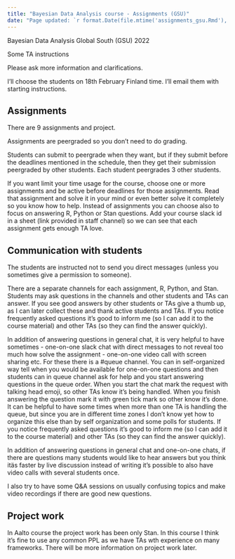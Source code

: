 ```yaml
---
title: "Bayesian Data Analysis course - Assignments (GSU)"
date: "Page updated: `r format.Date(file.mtime('assignments_gsu.Rmd'),'%Y-%m-%d')`"
---
```


Bayesian Data Analysis Global South (GSU) 2022

Some TA instructions

Please ask more information and clarifications.

I'll choose the students on 18th February Finland time. I'll email
them with starting instructions.

## Assignments

There are 9 assignments and project.

Assignments are peergraded so you don't need to do grading.

Students can submit to peergrade when they want, but if they submit before the deadlines mentioned in the schedule, then they get their submission peergraded by other students. Each student peergrades 3 other students.

If you want limit your time usage for the course, choose one or more assignments and be active before deadlines for those assignments. Read that assignment and solve it in your mind or even better solve it completely so you know how to help. Instead of assignments you can choose also to focus on answering R, Python or Stan questions.	Add your course slack id in a sheet (link provided in staff channel) so we can see that each assignment gets enough TA love.

## Communication with students

The students are instructed not to send you direct messages (unless you sometimes give a permission to someone). 

There are a separate channels for each assignment, R, Python, and Stan. Students may ask questions in the channels and other students and TAs can answer. If you see good answers by other students or TAs give a thumb up, as I can later collect these and thank active students and TAs. If you notice frequently asked questions it's good to inform me (so I can add it to the course material) and other TAs (so they can find the answer quickly).

In addition of answering questions in general chat, it is very helpful to have sometimes
 - one-on-one slack chat with direct messages to not reveal too much how solve the assignment
 - one-on-one video call with screen sharing etc.
For these there is a #queue channel. You can in self-organized way tell when you would be available for one-on-one questions and then students can in queue channel ask for help and you start answering questions in the queue order. When you start the chat mark the request with talking head emoji, so other TAs know it's being handled. When you finish answering the question mark it with green tick mark so other know it's done. It can be helpful to have some times when more than one TA is handling the queue, but since you are in different time zones I don't know yet how to organize this else than by self organization and some polls for students. If you notice frequently asked questions it's good to inform me (so I can add it to the course material) and other TAs (so they can find the answer quickly).

In addition of answering questions in general chat and one-on-one chats, if there are questions many students would like to hear answers but you think itäs faster by live discussion instead of writing it's possible to also have video calls with several students once.

I also try to have some Q&A sessions on usually confusing topics and make video recordings if there are good new questions.

## Project work

In Aalto course the project work has been only Stan. In this course I
think it's fine to use any common PPL as we have TAs wth experience on
many frameworks. There will be more information on project work later.


